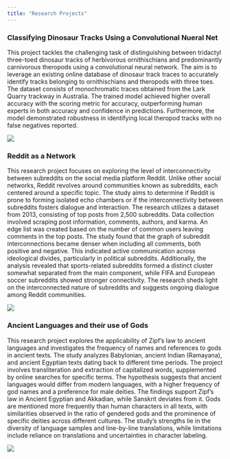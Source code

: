 ```yaml
---
title: "Research Projects"
---
```


### Classifying Dinosaur Tracks Using a Convolutional Nueral Net

This project tackles the challenging task of distinguishing between tridactyl three-toed dinosaur tracks of herbivorous ornithischians and predominantly carnivorous theropods using a convolutional neural network. The aim is to leverage an existing online database of dinosaur track traces to accurately identify tracks belonging to ornithischians and theropods with three toes. The dataset consists of monochromatic traces obtained from the Lark Quarry trackway in Australia. The trained model achieved higher overall accuracy with the scoring metric for accuracy, outperforming human experts in both accuracy and confidence in predictions. Furthermore, the model demonstrated robustness in identifying local theropod tracks with no false negatives reported. 

![](assets/DinosuarTracks.png)

### Reddit as a Network

This research project focuses on exploring the level of interconnectivity between subreddits on the social media platform Reddit. Unlike other social networks, Reddit revolves around communities known as subreddits, each centered around a specific topic. The study aims to determine if Reddit is prone to forming isolated echo chambers or if the interconnectivity between subreddits fosters dialogue and interaction. The research utilizes a dataset from 2013, consisting of top posts from 2,500 subreddits. Data collection involved scraping post information, comments, authors, and karma. An edge list was created based on the number of common users leaving comments in the top posts. The study found that the graph of subreddit interconnections became denser when including all comments, both positive and negative. This indicated active communication across ideological divides, particularly in political subreddits. Additionally, the analysis revealed that sports-related subreddits formed a distinct cluster somewhat separated from the main component, while FIFA and European soccer subreddits showed stronger connectivity. The research sheds light on the interconnected nature of subreddits and suggests ongoing dialogue among Reddit communities.

![](assets/reddit.png)

### Ancient Languages and their use of Gods

This research project explores the applicability of Zipf's law to ancient languages and investigates the frequency of names and references to gods in ancient texts. The study analyzes Babylonian, ancient Indian (Ramayana), and ancient Egyptian texts dating back to different time periods. The project involves transliteration and extraction of capitalized words, supplemented by online searches for specific terms. The hypothesis suggests that ancient languages would differ from modern languages, with a higher frequency of god names and a preference for male deities. The findings support Zipf's law in Ancient Egyptian and Akkadian, while Sanskrit deviates from it. Gods are mentioned more frequently than human characters in all texts, with similarities observed in the ratio of gendered gods and the prominence of specific deities across different cultures. The study's strengths lie in the diversity of language samples and line-by-line translations, while limitations include reliance on translations and uncertainties in character labeling.

![](assets/Ancient.png)
